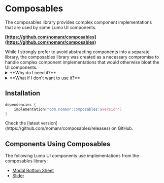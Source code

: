 
# Composables

The composables library provides complex component implementations that are used by some Lumo UI components.

**[https://github.com/nomanr/composables](https://github.com/nomanr/composables)**

<Callout type="warning">
  While I strongly prefer to avoid abstracting components into a separate
  library, the composables library was created as a necessary compromise to
  handle complex component implementations that would otherwise bloat the UI
  components.
</Callout>

<details>
<summary>**Why do I need it?**</summary>

Some UI components like Modal Bottom Sheet and Slider require complex implementations involving animations, state management, and intricate layouts. The composables library was introduced as a last resort to handle these implementations while keeping the end components lightweight.

</details>

<details>
<summary>**What if I don't want to use it?**</summary>

If you don't want to use the composables library, you can copy-paste the components from the [GitHub](https://github.com/nomanr/composables) into your app.

</details>

## Installation

```kotlin copy
dependencies {
    implementation("com.nomanr:composables:$version")
}
```

<Callout type="info">
  Check the [latest version](https://github.com/nomanr/composables/releases) on
  GitHub.
</Callout>

## Components Using Composables

The following Lumo UI components use implementations from the composables library:

- [Modal Bottom Sheet](/modal-bottom-sheet)
- [Slider](/slider)
